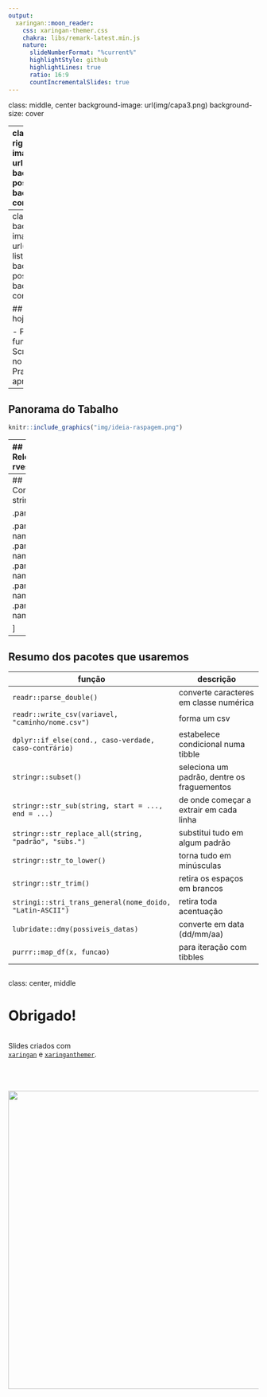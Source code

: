 ```yaml
---
output:
  xaringan::moon_reader:
    css: xaringan-themer.css
    chakra: libs/remark-latest.min.js
    nature:
      slideNumberFormat: "%current%"
      highlightStyle: github
      highlightLines: true
      ratio: 16:9
      countIncrementalSlides: true
---
```

class: middle, center
background-image: url(img/capa3.png)
background-size: cover

---
class: middle, right
background-image: url(img/espera.gif)
background-position: left
background-size: contain

## Começamos em ...

.pull-right[
```r
countdown::countdown(
  minutes = 5, 
  seconds = 30, 
#  left = 0, right = 0,
  play_sound = TRUE,
  padding = "50px", 
#  margin = "20%",
  font_size = "4em"
)
```
]

```r
library(xaringanthemer)
style_duo_accent(
  primary_color = "#1F487E", #"#061A40",
  secondary_color = "#E98A15",
  inverse_header_color = "#FFFFFF"
)
```

```r
xaringanExtra::use_tile_view()   # para overview
xaringanExtra::use_scribble()    # para fazer anotações
xaringanExtra::use_panelset()    # para abas
xaringanExtra::use_clipboard()   # botão para copiar código
xaringanExtra::use_extra_styles(
  hover_code_line = TRUE,         #<<
  mute_unhighlighted_code = TRUE  #<<
)
xaringanExtra::use_progress_bar(color = "#0051BA", location = "top")
```

---
class: middle, left
background-image: url(img/check-list.gif)
background-position: right
background-size: contain

## O que veremos hoje?

- Pacotes e funções para Web Scraping;
- Ética no Web Scraping
- Praticando o que aprendemos ...

---
## Panorama do Tabalho

```r
knitr::include_graphics("img/ideia-raspagem.png")
```

---
## Relembrando o rvest

.panelset[

.panel[.panel-name[`read_html()`]

- Faz a leitura do site!
- Estrutura: `rvest::read_html("url-do-site")`

```r
rvest::read_html("https://git.io/JMTRO")
```
.pull-left[
- Forma indireta:

```r
# prepara url -------------------------
url_teste <- "https://git.io/JMTRO"

# salva a leitura do site -------------
site_teste <- rvest::read_html(url_teste)
```

]

.pull-right[
- Se ocorrer erro de certificação

```r
site_teste <- url |> 
  httr::GET(httr::config(ssl_verifypeer = FALSE)) |> 
  rvest::read_html()
```


]

]
.panel[.panel-name[`html_elements()`]

.pull-left[
- Seleciona os elementos HTML ou CSS associados.
- Use o SelectorGadget para auxiliar na escolha do CSS em questão
- A escolha adequada do elemento CSS pode reduzir o tempo de processamento e 
aliviar a memória de sua máquina!
- Sempre verifique se a extração ocorreu como desejada!


```r
site_teste |> 
  rvest::html_elements("a")
```
]

.pull-right[
nome          | descrição
-----------   | ----------
`h1` ... `h6` | seções
`p`           | parágrafo
`a`           | hyperlinks
`table`       | tabela
`ol`; `ul`    | listas
`li`          | item de lista
`b`           | negrito
`i`           | itálico

]

]
.panel[.panel-name[`html_attr()`]

- Seleciona o atributo associado a alguma _tag_
- Em nosso caso, um atributo associado à _tag_ `a` é a **referência do hyperlink**,
chamada `href`
  + ela possui um "nome" e um "valor"
  + desejamos extrair o "valor", geralmente

```r
site_teste |> 
  rvest::html_elements("a") |> 
  rvest::html_attr("href")
```

```r
https://www.mathunion.org/
https://sbm.org.br/
https://www.sbmac.org.br/
```

]
.panel[.panel-name[`html_text2()`]
- Seleciona o texto associado à _tag_, eliminando os espaços em branco, sempre que
possível.

```r
site_teste |> 
  rvest::html_elements("a") |> 
  rvest::html_text2()
```

```r
[1] "União Internaciional de Matemática (IMU)"                           
[2] "Sociedade Brasileira de Matemática (SBM)"                           
[3] "Sociedade Brasileira de Matemática Aplicada e Computacional (SBMAC)"
```


]
.panel[.panel-name[`html_table()`]
- Extrai uma tabela específica, se indicado o CSS;
- Extrai TODAS as tabelas, armazenando-as numa lista; se não indicado o CSS
- Se houver cabeçalho, usamos o argumento: `header = TRUE`

```r
site_teste |> 
  rvest::html_table(header = TRUE)
```

]
]

--- 
## Conhecendo o stringr

.panelset[

.panel[.panel0-name[]
]
.panel[.panel0-name[]
]
.panel[.panel0-name[]
]
.panel[.panel0-name[]
]
.panel[.panel0-name[]
]

]


---
## Resumo dos pacotes que usaremos

função | descrição
------ | ----------
`readr::parse_double()` | converte caracteres em classe numérica
`readr::write_csv(variavel, "caminho/nome.csv")` | forma um csv
`dplyr::if_else(cond., caso-verdade, caso-contrário)` | estabelece condicional numa tibble
`stringr::subset()` | seleciona um padrão, dentre os fraguementos
`stringr::str_sub(string, start = ..., end = ...)` | de onde começar a extrair em cada linha
`stringr::str_replace_all(string, "padrão", "subs.")` | substitui tudo em algum padrão
`stringr::str_to_lower()` | torna tudo em minúsculas
`stringr::str_trim()` | retira os espaços em brancos
`stringi::stri_trans_general(nome_doido, "Latin-ASCII")` | retira toda acentuação
`lubridate::dmy(possiveis_datas)` | converte em data (dd/mm/aa)
`purrr::map_df(x, funcao)` | para iteração com tibbles

<!---------------------------------------------------------------------------->
---
class: center, middle

# Obrigado!

</br>
Slides criados com </br> [`xaringan`](https://github.com/yihui/xaringan) e [`xaringanthemer`](https://github.com/gadenbuie/xaringanthemer).

</br>
</br>
</br>
<img src="img/rodape.png" width=600>
